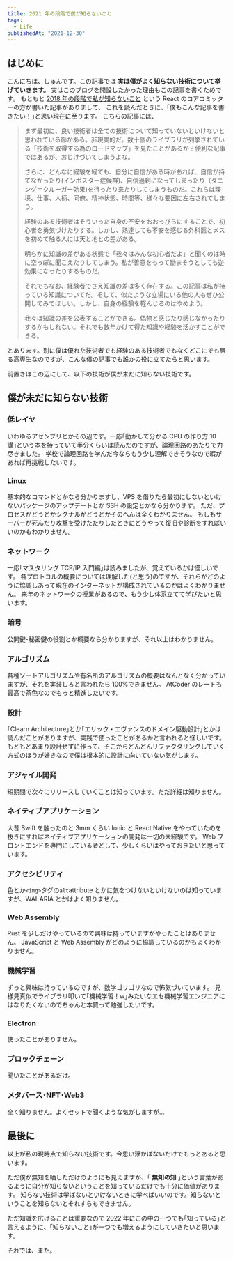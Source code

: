 ```yaml
---
title: 2021 年の段階で僕が知らないこと
tags:
  - Life
publishedAt: "2021-12-30"
---
```


## はじめに

こんにちは、しゅんです。この記事では **実は僕がよく知らない技術について挙げていきます。**
実はこのブログを開設したかった理由もこの記事を書くためです。
もともと [2018 年の段階で私が知らないこと](https://overreacted.io/ja/things-i-dont-know-as-of-2018/) という React のコアコミッターの方が書いた記事がありまして、
これを読んだときに、｢僕もこんな記事を書きたい！｣と思い現在に至ります。
こちらの記事には、

> まず最初に、良い技術者は全ての技術について知っていないといけないと思われている節がある。非現実的だ。数十個のライブラリが列挙されている「技術を取得する為のロードマップ」を見たことがあるか？便利な記事ではあるが、おじけづいてしまうよな。
>
> さらに、どんなに経験を経ても、自分に自信がある時があれば、自信が持てなかったり(インポスター症候群)、自信過剰になってしまったり（ダニング＝クルーガー効果)を行ったり来たりしてしまうものだ。これらは環境、仕事、人柄、同僚、精神状態、時間等、様々な要因に左右されてしまう。
>
> 経験のある技術者はそういった自身の不安をおおっぴらにすることで、初心者を勇気づけたりする。しかし、熟達しても不安を感じる外科医とメスを初めて触る人には天と地との差がある。
>
> 明らかに知識の差がある状態で「我々はみんな初心者だよ」と聞くのは時に空っぽに聞こえたりしてしまう。私が善意をもって励まそうとしても逆効果になったりするものだ。
>
> それでもなお、経験者でさえ知識の差は多く存在する。この記事は私が持っている知識についてだ。そして、似たような立場にいる他の人もぜひ公開してみてほしい。しかし、自身の経験を軽んじるのはやめよう。
>
> 我々は知識の差を公表することができる。偽物と感じたり感じなかったりするかもしれない。それでも数年かけて得た知識や経験を活かすことができる。

とあります。別に僕は優れた技術者でも経験のある技術者でもなくどこにでも居る高専生なのですが、こんな僕の記事でも誰かの役に立てたらと思います。

前置きはこの辺にして、以下の技術が僕が未だに知らない技術です。

## 僕が未だに知らない技術

### 低レイヤ

いわゆるアセンブリとかその辺です。一応｢動かして分かる CPU の作り方 10 講｣という本を持っていて半分くらいは読んだのですが、論理回路のあたりで力尽きました。
学校で論理回路を学んだ今ならもう少し理解できそうなので暇があれば再挑戦したいです。

### Linux

基本的なコマンドとかなら分かりますし、VPS を借りたら最初にしないといけないパッケージのアップデートとか SSH の設定とかなら分かります。
ただ、プロセスがどうとかシグナルがどうとかそのへんは全くわかりません。
もしもサーバーが死んだり攻撃を受けたたりしたときにどうやって復旧や診断をすればいいのかもわかりません。

### ネットワーク

一応｢マスタリング TCP/IP 入門編｣は読みましたが、覚えているかは怪しいです。
各プロトコルの概要については理解した(と思う)のですが、それらがどのように協調しあって現在のインターネットが構成されているのかはよくわかりません。
来年のネットワークの授業があるので、もう少し体系立てて学びたいと思います。

### 暗号

公開鍵･秘密鍵の役割とか概要なら分かりますが、それ以上はわかりません。

### アルゴリズム

各種ソートアルゴリズムや有名所のアルゴリズムの概要はなんとなく分かっていますが、それを実装しろと言われたら 100%できません。
AtCoder のレートも最高で茶色なのでもっと精進したいです。

### 設計

｢Clearn Architecture｣とか｢エリック・エヴァンスのドメイン駆動設計｣とかは読んだことがありますが、実践で使ったことがあるかと言われると怪しいです。
もともとあまり設計せずに作って、そこからどんどんリファクタリングしていく方式のほうが好きなので僕は根本的に設計に向いていない気がします。

### アジャイル開発

短期間で次々にリリースしていくことは知っています。ただ詳細は知りません。

### ネイティブアプリケーション

大昔 Swift を触ったのと 3mm くらい Ionic と React Native をやっていたのを抜きにすればネイティブアプリケーションの開発は一切の未経験です。
Web フロントエンドを専門にしている者として、少しくらいはやっておきたいと思っています。

### アクセシビリティ

色とか`<img>`タグの`alt`attribute とかに気をつけないといけないのは知っていますが、WAI-ARIA とかはよく知りません。

### Web Assembly

Rust を少しだけやっているので興味は持っていますがやったことはありません。
JavaScript と Web Assembly がどのように協調しているのかもよくわかりません。

### 機械学習

ずっと興味は持っているのですが、数学ゴリゴリなので怖気づいています。
見様見真似でライブラリ叩いて｢機械学習！w｣みたいなエセ機械学習エンジニアにはなりたくないのでちゃんと本買って勉強したいです。

### Electron

使ったことがありません。

### ブロックチェーン

聞いたことがあるだけ。

### メタバース･NFT･Web3

全く知りません。よくセットで聞くような気がしますが…

## 最後に

以上が私の現時点で知らない技術です。今思い浮かばないだけでもっとあると思います。

ただ僕が無知を晒しただけのようにも見えますが、｢ **無知の知** ｣という言葉があるように自分が知らないということを知っているだけでも十分に価値があります。
知らない技術は学ばないといけないときに学べばいいのです。知らないということを知らないとそれすらもできません。

ただ知識を広げることは重要なので 2022 年にこの中の一つでも｢知っている｣と言えるように、｢知らないこと｣が一つでも増えるようにしていきたいと思います。

それでは、また。
